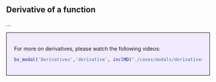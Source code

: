 ## Derivative of a function

...

<div style='background-color:rgba(150, 70, 255, .1); padding:20px 20px; margin-top:10px; width:100%; border:1px solid black'>

For more on derivatives, please watch the following videos:

```{r result = 'as.is', echo = FALSE}
bs_modal('Derivatives','derivative', inclMD("./cases/modals/derivatives.md"))
```
</div>
